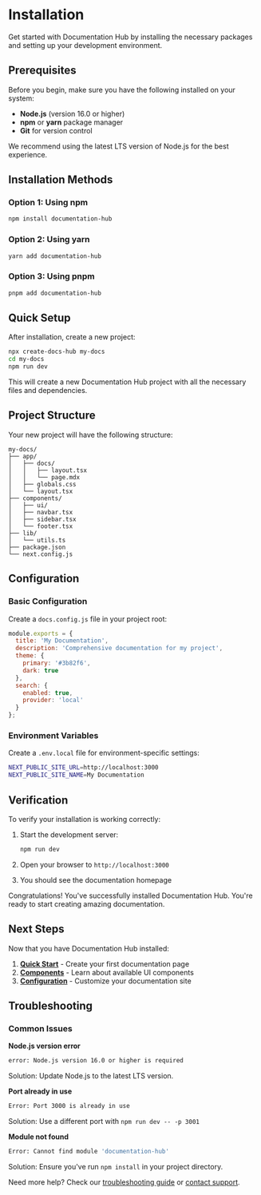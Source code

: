 
# Installation

Get started with Documentation Hub by installing the necessary packages and setting up your development environment.

## Prerequisites

Before you begin, make sure you have the following installed on your system:

- **Node.js** (version 16.0 or higher)
- **npm** or **yarn** package manager
- **Git** for version control

<Alert type="info">
  We recommend using the latest LTS version of Node.js for the best experience.
</Alert>

## Installation Methods

### Option 1: Using npm

```bash
npm install documentation-hub
```

### Option 2: Using yarn

```bash
yarn add documentation-hub
```

### Option 3: Using pnpm

```bash
pnpm add documentation-hub
```

## Quick Setup

After installation, create a new project:

```bash
npx create-docs-hub my-docs
cd my-docs
npm run dev
```

This will create a new Documentation Hub project with all the necessary files and dependencies.

## Project Structure

Your new project will have the following structure:

```
my-docs/
├── app/
│   ├── docs/
│   │   ├── layout.tsx
│   │   └── page.mdx
│   ├── globals.css
│   └── layout.tsx
├── components/
│   ├── ui/
│   ├── navbar.tsx
│   ├── sidebar.tsx
│   └── footer.tsx
├── lib/
│   └── utils.ts
├── package.json
└── next.config.js
```

## Configuration

### Basic Configuration

Create a `docs.config.js` file in your project root:

```javascript
module.exports = {
  title: 'My Documentation',
  description: 'Comprehensive documentation for my project',
  theme: {
    primary: '#3b82f6',
    dark: true
  },
  search: {
    enabled: true,
    provider: 'local'
  }
};
```

### Environment Variables

Create a `.env.local` file for environment-specific settings:

```bash
NEXT_PUBLIC_SITE_URL=http://localhost:3000
NEXT_PUBLIC_SITE_NAME=My Documentation
```

## Verification

To verify your installation is working correctly:

1. Start the development server:
   ```bash
   npm run dev
   ```

2. Open your browser to `http://localhost:3000`

3. You should see the documentation homepage

<Alert type="success">
  Congratulations! You've successfully installed Documentation Hub. You're ready to start creating amazing documentation.
</Alert>

## Next Steps

Now that you have Documentation Hub installed:

1. **[Quick Start](/docs/quick-start)** - Create your first documentation page
2. **[Components](/docs/components)** - Learn about available UI components
3. **[Configuration](/docs/configuration)** - Customize your documentation site

## Troubleshooting

### Common Issues

**Node.js version error**
```bash
error: Node.js version 16.0 or higher is required
```
Solution: Update Node.js to the latest LTS version.

**Port already in use**
```bash
Error: Port 3000 is already in use
```
Solution: Use a different port with `npm run dev -- -p 3001`

**Module not found**
```bash
Error: Cannot find module 'documentation-hub'
```
Solution: Ensure you've run `npm install` in your project directory.

Need more help? Check our [troubleshooting guide](/docs/troubleshooting) or [contact support](/contact).
